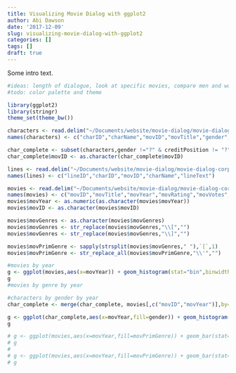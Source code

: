 ```yaml
---
title: Visualizing Movie Dialog with ggplot2
author: Abi Dawson
date: '2017-12-09'
slug: visualizing-movie-dialog-with-ggplot2
categories: []
tags: []
draft: true
---
```


Some intro text.

```r
#ideas: length of dialogue, look at specific movies, compare men and women in older and newer movies
#todo: color palette and theme
```

```r
library(ggplot2)
library(stringr)
theme_set(theme_bw())
```


```r
characters <- read.delim("~/Documents/website/movie-dialog/movie-dialog-corpus/movie_characters_metadata.tsv",header=FALSE)
names(characters) <- c("charID","charName","movID","movTitle","gender","creditPosition")

char_complete <- subset(characters,gender !="?" & creditPosition != "?")
char_complete$movID <- as.character(char_complete$movID)

lines <- read.delim("~/Documents/website/movie-dialog/movie-dialog-corpus/movie_lines.tsv",header=FALSE)
names(lines) <- c("lineID","charID","movID","charName","lineText")

movies <- read.delim("~/Documents/website/movie-dialog/movie-dialog-corpus/movie_titles_metadata.tsv",header=FALSE)
names(movies) <- c("movID","movTitle","movYear","movRating","movVotes","movGenres")
movies$movYear <- as.numeric(as.character(movies$movYear))
movies$movID <- as.character(movies$movID)

movies$movGenres <- as.character(movies$movGenres)
movies$movGenres <- str_replace(movies$movGenres,"\\[","")
movies$movGenres <- str_replace(movies$movGenres,"\\]","")

movies$movPrimGenre <- sapply(strsplit(movies$movGenres," "),`[`,1)
movies$movPrimGenre <- str_replace_all(movies$movPrimGenre,"\\'","")

```

```r
#movies by year
g <- ggplot(movies,aes(x=movYear)) + geom_histogram(stat="bin",binwidth = 5) + labs(x="Year",y="Number of Movies")
g
#movies by genre by year

#characters by gender by year
char_complete <- merge(char_complete, movies[,c("movID","movYear")],by="movID",all.x = TRUE, all.y = FALSE)

g <- ggplot(char_complete,aes(x=movYear,fill=gender)) + geom_histogram(stat="bin",binwidth = 5,position="fill") + labs(x="Year",y="Proportion of Characters",fill="Gender") #might be better as just % female?
g

# g <- ggplot(movies,aes(x=movYear,fill=movPrimGenre)) + geom_bar(stat="count") + labs(x="Year",y="Number of Movies")
# g
# 
# g <- ggplot(movies,aes(x=movYear,fill=movPrimGenre)) + geom_bar(stat="count",position="fill",binwidth=5) + labs(x="Year",y="Number of Movies")
# g
```


